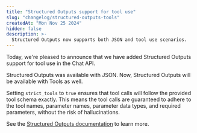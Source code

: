 ```yaml
---
title: "Structured Outputs support for tool use"
slug: "changelog/structured-outputs-tools"
createdAt: "Mon Nov 25 2024"
hidden: false
description: >-
  Structured Outputs now supports both JSON and tool use scenarios.
---
```


Today, we're pleased to announce that we have added Structured Outputs support for tool use in the Chat API.

Structured Outputs was available with JSON. Now, Structured Outputs will be available with Tools as well.

Setting `strict_tools` to `true` ensures that tool calls will follow the  provided tool schema exactly. This means the tool calls are guaranteed to adhere to the tool names, parameter names, parameter data types, and required parameters, without the risk of hallucinations.

See the [Structured Outputs documentation](https://docs.cohere.com/v2/docs/structured-outputs-json#structured-outputs-tools) to learn more.
